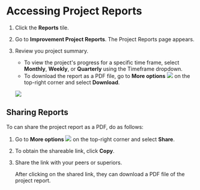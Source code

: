 
# Accessing Project Reports

1. Click the **Reports** tile.

2. Go to **Improvement Project Reports**. The Project Reports page appears.

3. Review you project summary.

    <p>
    <Admonition type="tip">
    <ul>
    <li>To view the project's progress for a specific time frame, select <b>Monthly</b>, <b>Weekly</b>, or <b>Quarterly</b> using the Timeframe dropdown.</li>
    <li>To download the report as a PDF file, go to <b>More options</b> <img src={MoreOptions} /> on the top-right corner and select <b>Download</b>.</li>
    </ul> 
    </Admonition>
    </p>

    ![](media/reports.png)

## Sharing Reports

To can share the project report as a PDF, do as follows:

1. Go to <b>More options</b> ![](media/moreoptions.png) on the top-right corner and select <b>Share</b>.

2. To obtain the shareable link, click **Copy**.

3. Share the link with your peers or superiors.

    <Admonition type="tip">
    <p>After clicking on the shared link, they can download a PDF file of the project report.</p>
    </Admonition>








